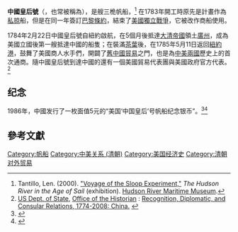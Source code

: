 {{軍艦模板
|名稱=''中國皇后號''{{USN flag|1783}}<br /><small>Empress of China</small>
|圖片= [[File:StateLibQld_1_149231_Empress_of_China_(ship).jpg|300px]]
|照片說明= 中國皇后號, [[皮里港|皮里港]], 1876年
|圖片2= 
|照片說明2= 
|艦種= [[全帆裝船|全帆裝船]]
|艦名=
|艦名由來=
|擁有國=
|前型=
|次型=
|同型=
|數量= 
|製造=
|下訂=
|造價=  
|動工=1783 <ref name=LT/>
|下水=
|服役= 
|退役= 
|結局= 
|除籍= 
|狀態=
|綽號=
|榮譽=
|排水= 
|標準= 360噸
|空載= 
|滿載= 
|長度= 
|闊度= 
|型寬= 
|型深= 
|吃水= 
|乘員= 34人
|裝備=4門6磅艦炮
}}
'''中國皇后號'''（{{lang-en|Empress of China}}，也常被稱為{{lang|en|Chinese Queen}}），是艘三桅帆船，<ref name=LT>Tantillo, Len. (2000). [http://www.ulster.net/~hrmm/sail/experiment.html  "Voyage of the Sloop Experiment,"] {{Wayback|url=http://www.ulster.net/~hrmm/sail/experiment.html |date=20090101225644 }} ''The Hudson River in the Age of Sail'' (exhibition). [[Hudson_River_Maritime_Museum|Hudson River Maritime Museum]].</ref> 在1783年開工時原先是計畫作為[[私掠|私掠]]船，但是在同一年簽訂[[巴黎條約_(1783年)|巴黎條約]]，結束了[[美國獨立戰爭|美國獨立戰爭]]，它被改作商船使用。

1784年2月22日中國皇后號自紐約啟航，在5個月後抵達[[大清帝國|大清帝國]]領土[[廣州|廣州]]，成為美國立國後第一艘抵達中國的船隻；在裝滿[[茶葉|茶葉]]後，在1785年5月11日返回[[紐約港|紐約港]]，鼓舞了美國商人水手們，開闢了[[舊中國貿易|舊中國貿易]]之門，也是為[[中美關系|中美兩國]]歷史上的首次通商。隨中國皇后號到達中國的還有一個美國貿易代表團與美國政府官方代表。<ref>[[United_States_Department_of_State|US Dept. of State]], [https://history.state.gov/  Office of the Historian] {{Wayback|url=https://history.state.gov/ |date=20141010123913 }}: [https://history.state.gov/countries/china  Recognition, Diplomatic, and Consular Relations, 1774-2008: China.] {{Wayback|url=https://history.state.gov/countries/china |date=20180831123047 }}</ref>

==纪念==
1986年，中國发行了一枚面值5元的“美国‘中国皇后’号帆船纪念银币”。<ref>{{cite web|url=http://kuaibao.qq.com/s/20200518A0HJDU00?refer=spider|title=始于乾隆！这枚见证中美蜜月期的银币，你见过吗？|website=看点快报|access-date=2020-06-12|archive-date=2020-06-12|archive-url=https://web.archive.org/web/20200612213818/http://kuaibao.qq.com/s/20200518A0HJDU00?refer=spider}}</ref><ref>{{cite web|url=http://www.chngc.net/catalog/1318/33677.html|title=首航中国的美国“中国皇后号”帆船纪念银币24克圆形银质纪念币|website=中国金币网|access-date=2020-06-12|archive-date=2020-06-12|archive-url=https://web.archive.org/web/20200612213823/http://www.chngc.net/catalog/1318/33677.html}}</ref>

==參考文獻==
{{reflist}}

[[Category:帆船|Category:帆船]]
[[Category:中美关系_(清朝)|Category:中美关系 (清朝)]]
[[Category:美国经济史|Category:美国经济史]]
[[Category:清朝对外贸易|Category:清朝对外贸易]]